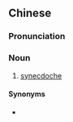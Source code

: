 {{also|提喩}}
==Chinese==
{{zh-forms}}

===Pronunciation===
{{zh-pron
|m=tíyù
|cat=n
}}

===Noun===
{{zh-noun}}

# [[synecdoche]] {{gloss|figure of speech that uses the name of a part of something to represent the whole}}

====Synonyms====
* {{zh-l|提喻法}}